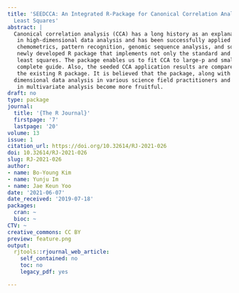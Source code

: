 ```yaml
---
title: 'SEEDCCA: An Integrated R-Package for Canonical Correlation Analysis and Partial
  Least Squares'
abstract: |
  Canonical correlation analysis (CCA) has a long history as an explanatory statistical method
   in high-dimensional data analysis and has been successfully applied in many scientific fields such as
   chemometrics, pattern recognition, genomic sequence analysis, and so on. The so-called seedCCA is a
   newly developed R package that implements not only the standard and seeded CCA but also partial
   least squares. The package enables us to fit CCA to large-p and small-n data. The paper provides a
   complete guide. Also, the seeded CCA application results are compared with the regularized CCA in
   the existing R package. It is believed that the package, along with the paper, will contribute to high
  dimensional data analysis in various science field practitioners and that the statistical methodologies
   in multivariate analysis become more fruitful.
draft: no
type: package
journal:
  title: '{The R Journal}'
  firstpage: '7'
  lastpage: '20'
volume: 13
issue: 1
citation_url: https://doi.org/10.32614/RJ-2021-026
doi: 10.32614/RJ-2021-026
slug: RJ-2021-026
author:
- name: Bo-Young Kim
- name: Yunju Im
- name: Jae Keun Yoo
date: '2021-06-07'
date_received: '2019-07-18'
packages:
  cran: ~
  bioc: ~
CTV: ~
creative_commons: CC BY
preview: feature.png
output:
  rjtools::rjournal_web_article:
    self_contained: no
    toc: no
    legacy_pdf: yes

---
```

